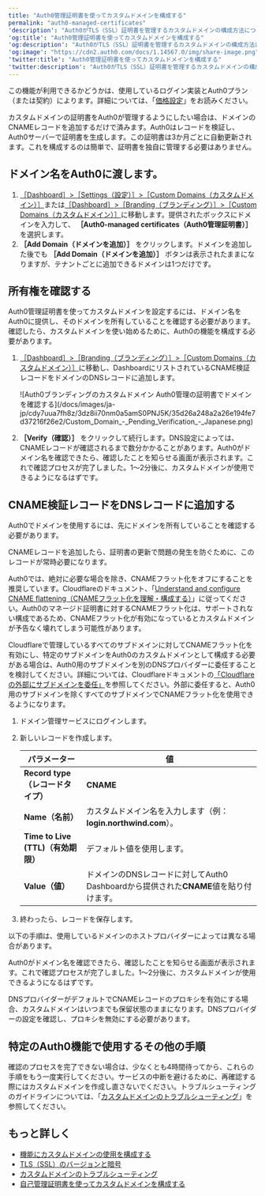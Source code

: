 ```yaml
---
title: "Auth0管理証明書を使ってカスタムドメインを構成する"
permalink: "auth0-managed-certificates"
'description': "Auth0がTLS（SSL）証明書を管理するカスタムドメインの構成方法について説明します。"
'og:title': "Auth0管理証明書を使ってカスタムドメインを構成する"
'og:description': "Auth0がTLS（SSL）証明書を管理するカスタムドメインの構成方法について説明します。"
'og:image': "https://cdn2.auth0.com/docs/1.14567.0/img/share-image.png"
'twitter:title': "Auth0管理証明書を使ってカスタムドメインを構成する"
'twitter:description': "Auth0がTLS（SSL）証明書を管理するカスタムドメインの構成方法について説明します。"
---
```


<Card title="利用可能性はAuth0プランによって異なる">

この機能が利用できるかどうかは、使用しているログイン実装とAuth0プラン（または契約）によります。詳細については、「[価格設定](https://auth0.com/pricing)」をお読みください。

</Card>

カスタムドメインの証明書をAuth0が管理するようにしたい場合は、ドメインのCNAMEレコードを追加するだけで済みます。Auth0はレコードを検証し、Auth0サーバーで証明書を生成します。この証明書は3か月ごとに自動更新されます。これを構成するのは簡単で、証明書を独自に管理する必要はありません。

## ドメイン名をAuth0に渡します。

1. [［Dashboard］>［Settings（設定）］>［Custom Domains（カスタムドメイン）］](https://manage.auth0.com/#/tenant/custom_domains)または[［Dashboard］>［Branding（ブランディング）］>［Custom Domains（カスタムドメイン）］](https://manage.auth0.com/#/custom_domains)に移動します。提供されたボックスにドメインを入力して、 **［Auth0-managed certificates（Auth0管理証明書）］** を選択します。
2. **［Add Domain（ドメインを追加）］** をクリックします。ドメインを追加した後でも **［Add Domain（ドメインを追加）］** ボタンは表示されたままになりますが、テナントごとに追加できるドメインは1つだけです。

## 所有権を確認する

Auth0管理証明書を使ってカスタムドメインを設定するには、ドメイン名をAuth0に提供し、そのドメインを所有していることを確認する必要があります。確認したら、カスタムドメインを使い始めるために、Auth0の機能を構成する必要があります。

1. [［Dashboard］>［Branding（ブランディング）］>［Custom Domains（カスタムドメイン）］](https://manage.auth0.com/#/branding/custom_domains)に移動し、DashboardにリストされているCNAME検証レコードをドメインのDNSレコードに追加します。

   <Frame>![Auth0ブランディングのカスタムドメイン Auth0管理の証明書でドメインを確認する](/docs/images/ja-jp/cdy7uua7fh8z/3dz8ii70nm0a5amS0PNJ5K/35d26a248a2a26e194fe7d37216f26e2/Custom_Domain_-_Pending_Verification_-_Japanese.png)</Frame>

2. **［Verify（確認）］** をクリックして続行します。DNS設定によっては、CNAMEレコードが確認されるまで数分かかることがあります。Auth0がドメイン名を確認できたら、確認したことを知らせる画面が表示されます。これで確認プロセスが完了しました。1～2分後に、カスタムドメインが使用できるようになるはずです。

## CNAME検証レコードをDNSレコードに追加する

Auth0でドメインを使用するには、先にドメインを所有していることを確認する必要があります。

CNAMEレコードを追加したら、証明書の更新で問題の発生を防ぐために、このレコードが常時必要になります。

<Callout icon="file-lines" color="#0EA5E9" iconType="regular">

Auth0では、絶対に必要な場合を除き、CNAMEフラット化をオフにすることを推奨しています。Cloudflareのドキュメント、「[Understand and configure CNAME flattening（CNAMEフラット化を理解・構成する）](https://support.cloudflare.com/hc/en-us/articles/200169056-Understand-and-configure-CNAME-Flattening)」に従ってください。Auth0のマネージド証明書に対するCNAMEフラット化は、サポートされない構成であるため、CNAMEフラット化が有効になっているとカスタムドメインが予告なく壊れてしまう可能性があります。

</Callout>

Cloudflareで管理しているすべてのサブドメインに対してCNAMEフラット化を有効にし、特定のサブドメインをAuth0のカスタムドメインとして構成する必要がある場合は、Auth0用のサブドメインを別のDNSプロバイダーに委任することを検討してください。詳細については、Cloudflareドキュメントの[「Cloudflareの外部にサブドメインを委任」](https://support.cloudflare.com/hc/en-us/articles/360021357131-Delegating-Subdomains-Outside-of-Cloudflare)を参照してください。外部に委任すると、Auth0用のサブドメインを除くすべてのサブドメインでCNAMEフラット化を使用できるようになります。

1. ドメイン管理サービスにログインします。
2. 新しいレコードを作成します。

   <table class="table"><thead>
   <tr>
   <th>パラメーター</th>
   <th>値</th>
   </tr>
   </thead>
   <tbody>
   <tr>
   <td><b>Record type（レコードタイプ）</b></td>
   <td><b>CNAME</b></td>
   </tr>
   <tr>
   <td><b>Name（名前）</b></td>
   <td>カスタムドメイン名を入力します（例：<b>login.northwind.com</b>）。</td>
   </tr>
   <tr>
   <td><b>Time to Live (TTL)（有効期限）</b></td>
   <td>デフォルト値を使用します。</td>
   </tr>
   <tr>
   <td><b>Value（値）</b></td>
   <td>ドメインのDNSレコードに対してAuth0 Dashboardから提供された<b>CNAME</b>値を貼り付けます。</td>
   </tr>
   </tbody>
   </table>
3. 終わったら、レコードを保存します。

以下の手順は、使用しているドメインのホストプロバイダーによっては異なる場合があります。

Auth0がドメイン名を確認できたら、確認したことを知らせる画面が表示されます。これで確認プロセスが完了しました。1～2分後に、カスタムドメインが使用できるようになるはずです。

<Callout icon="file-lines" color="#0EA5E9" iconType="regular">

DNSプロバイダーがデフォルトでCNAMEレコードのプロキシを有効にする場合、カスタムドメインはいつまでも保留状態のままになります。DNSプロバイダーの設定を確認し、プロキシを無効にする必要があります。

</Callout>

## 特定のAuth0機能で使用するその他の手順

確認のプロセスを完了できない場合は、少なくとも4時間待ってから、これらの手順をもう一度実行してください。サービスの中断を避けるために、再確認する際にはカスタムドメインを作成し直さないでください。トラブルシューティングのガイドラインについては、「[カスタムドメインのトラブルシューティング](https://auth0.com/docs/troubleshoot/integration-extensibility-issues/troubleshoot-custom-domains)」を参照してください。

## もっと詳しく

* [機能にカスタムドメインの使用を構成する](/docs/ja-jp/customize/custom-domains/configure-features-to-use-custom-domains)
* [TLS（SSL）のバージョンと暗号](/docs/ja-jp/customize/custom-domains/self-managed-certificates/tls-ssl)
* [カスタムドメインのトラブルシューティング](/docs/ja-jp/troubleshoot/integration-extensibility-issues/troubleshoot-custom-domains)
* [自己管理証明書を使ってカスタムドメインを構成する](/docs/ja-jp/customize/custom-domains/self-managed-certificates)